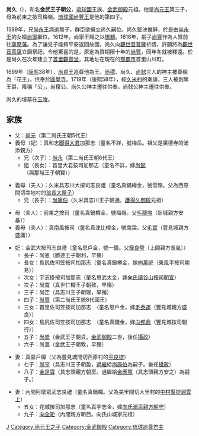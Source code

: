 '''尚久'''（{{bd|1560年|11月15日|1620年|4月17日|CatIdx=S尚}}），和名'''金武王子朝公'''，[[琉球國|琉球國]]王族、[[金武御殿|金武御殿]]元祖。他是[[尚元王|尚元王]]第三子，母為前東之按司梅嶺。[[琉球國|琉球國]][[尚豐王|尚豐王]]是他的第四子。

1589年，兄[[尚永王|尚永王]]病逝無子，群臣欲擁立尚久嗣位。尚久堅決推辭，於是由[[尚永王|尚永王]]的女婿[[尚寧王|尚寧]]繼位。1612年，尚寧王賜之以[[御轎|御轎]]。1616年，嗣子[[尚豐王|尚豐]]作為人質前往[[薩摩藩|薩摩藩]]。為了讓兒子能夠平安返回故國，尚久向[[觀世音菩薩|觀世音菩薩]]祈禱，許願將為[[觀世音菩薩|觀世音菩薩]]立廟祭祀。令他驚喜的是，原定為質期限十年的[[尚豐王|尚豐]]，同年冬就被釋還。於是尚久在次年建立了[[首里觀音堂|首里觀音堂]]，其地址在現在的[[那霸市|那霸市]]首里山川町。

1699年（[[康熙|康熙]]38年），[[尚貞王|尚貞王]]追尊他為王。[[尚稷|尚稷]]、尚久、[[尚懿|尚懿]]三人的神主被尊稱為「花王」，供奉於[[圓覺寺_(那霸市)|圓覺寺]]。1719年（康熙58年），經[[久米_(那霸市)|久米村]]的奏請，三人被剝奪王爵、降稱「公」，尚稷公、尚久公神主遷往{{link-en|天王寺 (沖繩)|Tennō-ji (Okinawa)|天王寺}}供奉，尚懿公神主遷往{{link-en|天界寺|Tenkai-ji}}供奉。

尚久的墳墓在[[玉陵|玉陵]]。

== 家族 ==
*父：[[尚元|尚元]]（第二尚氏王朝5代王）
*義母（妃）：真和志[[聞得大君|聞得大君]]加那志（童名不詳，號梅岳。祖父是廣德寺的浦添親方）
**兄（次子）：[[尚永|尚永]]（第二尚氏王朝6代王）
**姐（長女）：首里大君按司加那志（童名不詳，嫁[[尚懿|尚懿]]（與那城王子朝賢））

*義母（夫人）：久米具志川大按司志良禮（童名真鍋樽金，號雪嶺。父為西原間切幸地村的[[翁長大屋子|翁長大屋子]]）
**兄（長子）：[[尚康伯|尚康伯]]（久米具志川王子朝通，[[護得久御殿|護得久御殿]]元祖）

*母（夫人）：前東之按司（童名真鍋樽金，號梅嶺。父[[毛龍喧|毛龍喧]]（新城親方安基））
*義母（夫人）：真南風按司（童名真津比樽金，號南霜。父[[毛實|毛實]]（豐見城親方盛庸））


*妃：金武大按司志良禮（童名思戶金，號一鏡。父[[寵良璧|寵良璧]]（上間親方長胤））
**長子：尚憲（勝連王子朝利，早殤）
**長女：島尻佐司笠按司加那志（童名真鍋樽金，嫁[[向萬祀|向萬祀]]（東風平按司朝易））
**次女：宇志掛按司加那志（童名思武太金，嫁[[讀谷山朝宜|向氏讀谷山按司朝宜]]）
**次子：尚寬（真世仁樽王子朝致，早殤）
**三子：尚定（具志川王子朝理，早殤）
**四子：[[尚豐|尚豐]]（第二尚氏王統8代國王）
**三女：首里佐司笠按司加那志　（童名思戶金，嫁[[毛泰運|毛泰運]]（豐見城親方盛良））
**四女：島尻佐司笠按司加那志　（童名真錢金，嫁[[向邦鼎|向邦鼎]]（豐見城按司朝行））
**五子：[[尚盛|尚盛]]（金武王子朝貞。[[金武御殿|金武御殿]]二世，後任[[攝政_(琉球)|攝政]]）
**六子：尚漚（金武王子朝敦，早殤）

*妻：真嘉戶樽（父為豐見城間切西原村的[[平良掟|平良掟]]）
**七子：[[尚亨|尚亨]]（具志川王子朝盈，[[過繼|過繼]]給[[尚康伯|尚康伯]]為嗣子。後任[[攝政_(琉球)|攝政]]）
**八子：[[金是寶|金是寶]]（具志頭親方朝房。過繼給[[金應照|金應照]]（具志頭親方安之）為嗣子。）

*妻：內間阿摩眾武志良禮（童名真鍋樽。父為美里間切大里村的[[中村渠掟親雲上|中村渠掟親雲上]]）
**五女：花城按司加那志（童名真宇志金，嫁[[浦添朝守|向氏浦添親方朝守]]）
**九子：[[向全矩|向全矩]]（內間親方朝目。向氏山城家元祖）

[[Category:琉球尚氏|J]]
[[Category:尚元王之子|Category:尚元王之子]]
[[Category:金武御殿|Category:金武御殿]]
[[Category:琉球追尊君主|Category:琉球追尊君主]]